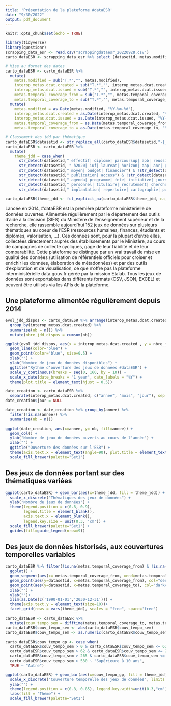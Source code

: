```yaml
---
title: 'Présentation de la plateforme #dataESR'
date: "9/30/2022"
output: pdf_document
---
```


```r
knitr::opts_chunk$set(echo = TRUE)
```

```r
library(tidyverse)
library(questionr)
scrapping_data_esr <- read.csv("scrappingdataesr_20220928.csv")
carto_dataESR <- scrapping_data_esr %>% select (datasetid, metas.modified, metas.title, metas.keyword, metas.records_count, metas.temporal_coverage_from, metas.temporal_coverage_to, interop_metas.dcat.created,interop_metas.dcat.issued, interop_metas.dcat.accrualperiodicity, interop_metas.dcat.creator, interop_metas.dcat.granularity, extra_metas.explore.popularity_score, extra_metas.explore.reuse_count, extra_metas.explore.download_count, extra_metas.explore.attachment_download_count, metas.publisher,  metas.references, interop_metas.dcat.spatial, interop_metas.dcat.temporal,interop_metas.dcat.contributor)

# Mise au format des dates
carto_dataESR <- carto_dataESR %>% 
  mutate( 
    metas.modified = sub("T.*","", metas.modified),
    interop_metas.dcat.created = sub("T.*","", interop_metas.dcat.created),
    interop_metas.dcat.issued = sub("T.*","", interop_metas.dcat.issued),
    metas.temporal_coverage_from = sub("T.*","", metas.temporal_coverage_from),
    metas.temporal_coverage_to = sub("T.*","", metas.temporal_coverage_to)) %>%
  mutate(
    metas.modified = as.Date(metas.modified, "%Y-%m-%d"),
    interop_metas.dcat.created = as.Date(interop_metas.dcat.created, "%Y-%m-%d"), 
    interop_metas.dcat.issued = as.Date(interop_metas.dcat.issued, "%Y-%m-%d"), 
    metas.temporal_coverage_from = as.Date(metas.temporal_coverage_from, "%Y-%m-%d"), 
    metas.temporal_coverage_to = as.Date(metas.temporal_coverage_to, "%Y-%m-%d")) 

# Classement des jdd par thématique
carto_dataESR$datasetid <- str_replace_all(carto_dataESR$datasetid,"-|_"," ")
carto_dataESR <- carto_dataESR %>%
  mutate(
    theme_jdd = case_when(
      str_detect(datasetid," effectif| diplome| parcoursup| apb| reussite| parcours| insertion") & !str_detect(datasetid, " h2020| iuf| laureat| horizon| aap| anr| pcrdt| financement| etoile| moyen| budget| financier| publication| access| agenda| programme| fete| initiative| journee| personnel| titulaire| recrutement| chercheur| enseignant| poste| remuneration| pedr| implantation| repertoire| cartographie| portail| annuaire| geographique| liste| regroupement| mention| rectorat| bibliotheque| principaux etablissements| principales institutions|principales institutions| ecoles doctorales| structure| feuille de route| institutions partenaires| crous| concours vises| cir | brevet| nomenclature| etablissements publics prives| referent") ~ "Etudiants : effectifs, parcours, insertion",
      str_detect(datasetid, " h2020| iuf| laureat| horizon| aap| anr| pcrdt| financement| etoile") & !str_detect(datasetid, " effectif| diplome| parcoursup| apb| reussite| parcours| insertion| moyen| budget| financier| publication| access| agenda| programme| fete| initiative| journee| personnel| titulaire| recrutement| chercheur| enseignant| poste| remuneration| pedr| implantation| repertoire| cartographie| portail| annuaire| geographique| liste| regroupement| mention| rectorat| bibliotheque| principaux etablissements| principales institutions|principales institutions| ecoles doctorales| structure| feuille de route| institutions partenaires| crous| concours vises| cir | brevet| nomenclature| etablissements publics prives| referent") ~ "AAPs et trophées nationaux et européens",                                   
      str_detect(datasetid," moyen| budget| financier") & !str_detect(datasetid, " effectif| diplome| parcoursup| apb| reussite| parcours| insertion| h2020| iuf| laureat| horizon| aap| anr| pcrdt| financement| etoile| publication| access| agenda| programme| fete| initiative| journee| personnel| titulaire| recrutement| chercheur| enseignant| poste| remuneration| pedr| implantation| repertoire| cartographie| portail| annuaire| geographique| liste| regroupement| mention| rectorat| bibliotheque| principaux etablissements| principales institutions|principales institutions| ecoles doctorales| structure| feuille de route| institutions partenaires| crous| concours vises| cir | brevet| nomenclature| etablissements publics prives| referent") ~ "Finance et valorisation",                                       
      str_detect(datasetid," publication| access") & !str_detect(datasetid, " effectif| diplome| parcoursup| apb| reussite| parcours| insertion| h2020| iuf| laureat| horizon| aap| anr| pcrdt| financement| etoile| moyen| budget| financier| agenda| programme| fete| initiative| journee| personnel| titulaire| recrutement| chercheur| enseignant| poste| remuneration| pedr| implantation| repertoire| cartographie| portail| annuaire| geographique| liste| regroupement| mention| rectorat| bibliotheque| principaux etablissements| principales institutions|principales institutions| ecoles doctorales| structure| feuille de route| institutions partenaires| crous| concours vises| cir | brevet| nomenclature| etablissements publics prives| referent") ~ "Publications",     
      str_detect(datasetid," agenda| programme| fete| initiative| journee") & !str_detect(datasetid, " effectif| diplome| parcoursup| apb| reussite| parcours| insertion| h2020| iuf| laureat| horizon| aap| anr| pcrdt| financement| etoile| moyen| budget| financier| publication| access| personnel| titulaire| recrutement| chercheur| enseignant| poste| remuneration| pedr| implantation| repertoire| cartographie| portail| annuaire| geographique| liste| regroupement| mention| rectorat| bibliotheque| principaux etablissements| principales institutions|principales institutions| ecoles doctorales| structure| feuille de route| institutions partenaires| crous| concours vises| cir | brevet| nomenclature| etablissements publics prives| referent") ~ "Programmes d'événements",
      str_detect(datasetid," personnel| titulaire| recrutement| chercheur| enseignant| poste| remuneration| pedr") & !str_detect(datasetid, " effectif| diplome| parcoursup| apb| reussite| parcours| insertion| h2020| iuf| laureat| horizon| aap| anr| pcrdt| financement| etoile| moyen| budget| financier| publication| access| agenda| programme| fete| initiative| journee| implantation| repertoire| cartographie| portail| annuaire| geographique| liste| regroupement| mention| rectorat| bibliotheque| principaux etablissements| principales institutions|principales institutions| ecoles doctorales| structure| feuille de route| institutions partenaires| crous| concours vises| cir | brevet| nomenclature| etablissements publics prives| referent") ~ "Ressources humaines",                                    
      str_detect(datasetid," implantation| repertoire| cartographie| portail| annuaire| geographique| liste| regroupement| mention| rectorat| bibliotheque| principaux etablissements| principales institutions|principales institutions| ecoles doctorales| structure| feuille de route| institutions partenaires| crous| concours vises| cir | brevet| nomenclature| etablissements publics prives| referent") & !str_detect(datasetid, " effectif| diplome| apb| reussite| insertion| h2020| iuf| laureat| horizon| aap| anr| pcrdt| financement| etoile| moyen| budget| financier| publication| access| agenda| programme| fete| initiative| journee| personnel| titulaire| recrutement| chercheur| enseignant| poste| remuneration| pedr") ~ "Cartographies, nomenclatures et référents"))   
                                                                   
carto_dataESR$theme_jdd <- fct_explicit_na(carto_dataESR$theme_jdd, na_level = "Autres")
```

Lancée en 2014, #dataESR est la première plateforme ministérielle de données ouvertes. Alimentée régulièrement par le département des outils d'aide à la décision (SIES) du Ministère de l'enseignement supérieur et de la recherche, elle rassemble aujourd'hui 152 jeux de données sur plusieurs thématiques au coeur de l'ESR (ressources humaines, finances, étudiants et diplômes, valorisation, ...). Ces données sont, pour la plupart d'entre elles, collectées directement auprès des établissements par le Ministère, au cours de campagnes de collecte cycliques, gage de leur fiabilité et de leur comparabilité. 
Cette plateforme se distingue par un vrai travail de mise en qualité des données (utilisation de référentiels officiels pour croiser et enrichir les données, élaboration de métadonnées) et par des outils d'exploration et de visualisation, ce que n'offre pas la plateforme interministérielle data.gouv.fr gérée par la mission Etalab. Tous les jeux de données sont exportables dans différents formats (CSV, JSON, EXCEL) et peuvent être utilisés via les APIs de la plateforme. 

## Une plateforme alimentée régulièrement depuis 2014

```r
evol_jdd_dispos <- carto_dataESR %>% arrange(interop_metas.dcat.created) %>%
  group_by(interop_metas.dcat.created) %>%
  summarise(nb = n()) %>% 
  mutate(nbre_jdd_dispos = cumsum(nb))

ggplot(evol_jdd_dispos, aes(x = interop_metas.dcat.created , y = nbre_jdd_dispos)) + 
  geom_line(color="blue") +
  geom_point(color="blue", size=0.5) +
  xlab("") +
  ylab("Nombre de jeux de données disponibles") +
  ggtitle("Rythme d'ouverture des jeux de données #dataESR") +
  scale_y_continuous(breaks = seq(0, 160, by = 10)) +
  scale_x_date(date_breaks = "1 year", date_labels = "%Y") +
  theme(plot.title = element_text(hjust = 0.5))

date_creation <- carto_dataESR %>% 
  separate(interop_metas.dcat.created, c("annee", "mois", "jour"), sep = "-")
date_creation$jour = NULL

date_creation <- date_creation %>% group_by(annee) %>%
  filter(!is.na(annee)) %>%
  summarise(nb = n())

ggplot(date_creation, aes(x=annee, y= nb, fill=annee)) + 
  geom_col() +
  ylab("Nombre de jeux de données ouverts au cours de l'année") +
  xlab("") +
  ggtitle("Ouverture des données sur l'ESR") +
  theme(axis.text.x = element_text(angle=90), plot.title = element_text(hjust = 0.5), legend.position = "none") +
  scale_fill_brewer(palette="Set1")

```

## Des jeux de données portant sur des thématiques variées
```r
ggplot(carto_dataESR) + geom_bar(aes(x=theme_jdd, fill = theme_jdd)) +
  scale_x_discrete("Thématiques des jeux de données") +
  ylab("Nombre de jeux de données") +
  theme(legend.position = c(0.8, 0.9), 
        legend.title = element_blank(),
        axis.text.x = element_blank(),
        legend.key.size = unit(0.3, 'cm')) +
  scale_fill_brewer(palette="Set1") +
  guides(fill=guide_legend(nrow=9))

```


## Des jeux de données historisés, aux couvertures temporelles variables

```r
carto_dataESR %>% filter(!is.na(metas.temporal_coverage_from) & !is.na(metas.temporal_coverage_to)) %>%
  ggplot() + 
  geom_segment(aes(x= metas.temporal_coverage_from, xend=metas.temporal_coverage_to, y=datasetid, yend=datasetid), color="darkgrey") +
  geom_point(aes(y=datasetid, x=metas.temporal_coverage_from), col="deeppink") +
  geom_point(aes(y=datasetid, x=metas.temporal_coverage_to), col="darkviolet") +
  xlab("") +
  ylab("")+
  xlim(as.Date(c('1990-01-01','2030-12-31'))) +
  theme(axis.text.y = element_text(size=10))+
  facet_grid(rows = vars(theme_jdd), scales = "free", space='free')
```

```r
carto_dataESR <- carto_dataESR %>%
  mutate(couv_tempo_sem = difftime(metas.temporal_coverage_to, metas.temporal_coverage_from, units="weeks"))
carto_dataESR$couv_tempo_sem <- abs(carto_dataESR$couv_tempo_sem)
carto_dataESR$couv_tempo_sem <- as.numeric(carto_dataESR$couv_tempo_sem)

carto_dataESR$couv_tempo_gp <- case_when(
  carto_dataESR$couv_tempo_sem > 0 & carto_dataESR$couv_tempo_sem <= 62 ~ "Inférieure ou égale à 1 an",
  carto_dataESR$couv_tempo_sem > 62 & carto_dataESR$couv_tempo_sem <= 265 ~ "2-5 ans",
  carto_dataESR$couv_tempo_sem > 265 & carto_dataESR$couv_tempo_sem <= 530 ~ "6-10 ans",
  carto_dataESR$couv_tempo_sem > 530 ~ "Supérieure à 10 ans",
  TRUE ~ "Autre")
```

```r
ggplot(carto_dataESR) + geom_bar(aes(x=couv_tempo_gp, fill = theme_jdd)) +
  scale_x_discrete("Couverture temporelle des jeux de données", limits = c("Inférieure ou égale à 1 an", "2-5 ans", "6-10 ans", "Supérieure à 10 ans", "Autre")) +
  ylab("") +
  theme(legend.position = c(0.8, 0.85), legend.key.width=unit(0.3,"cm"),legend.key.height=unit(0.3,"cm")) +
  labs(fill = "Thème") +
  scale_fill_brewer(palette="Set1")
```


